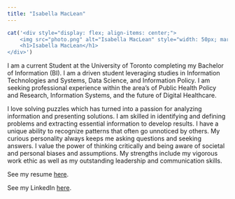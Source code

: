 ```yaml
---
title: "Isabella MacLean"
---
```


```r
cat('<div style="display: flex; align-items: center;">
    <img src="photo.png" alt="Isabella MacLean" style="width: 50px; margin-right: 10px;"/>
    <h1>Isabella MacLean</h1>
</div>')
```

I am a current Student at the University of Toronto completing my Bachelor of Information (BI). I am a driven student leveraging studies in Information Technologies and Systems, Data Science, and Information Policy. I am seeking professional experience within the area's of Public Health Policy and Research, Information Systems, and the future of Digital Healthcare.

I love solving puzzles which has turned into a passion for analyzing information and presenting solutions. I am skilled in identifying and defining problems and extracting essential information to develop results. I have a unique ability to recognize patterns that often go unnoticed by others. My curious personality always keeps me asking questions and seeking answers. I value the power of thinking critically and being aware of societal and personal biases and assumptions. My strengths include my vigorous work ethic as well as my outstanding leadership and communication skills.

See my resume [here](Resume_CV.pdf).

See my LinkedIn [here](https://www.linkedin.com/in/bella-maclean-33b4b417b/).